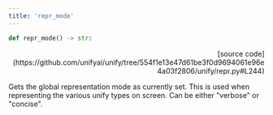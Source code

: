 ```yaml
---
title: 'repr_mode'
---
```


```python
def repr_mode() -> str:
```

<p align="right">[source code](https://github.com/unifyai/unify/tree/554f1e13e47d61be3f0d9694061e96e4a03f2806/unify/repr.py#L244)</p>

Gets the global representation mode as currently set. This is used when representing
the various unify types on screen. Can be either "verbose" or "concise".